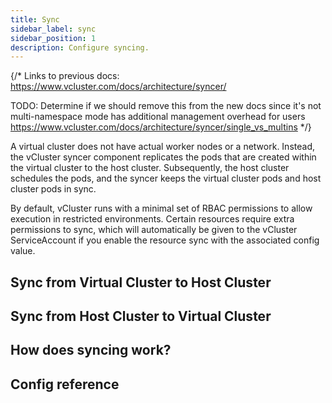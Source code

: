 ```yaml
---
title: Sync
sidebar_label: sync
sidebar_position: 1
description: Configure syncing.
---
```



{/*
Links to previous docs:
https://www.vcluster.com/docs/architecture/syncer/

TODO: Determine if we should remove this from the new docs since it's not multi-namespace mode has additional management overhead for users
https://www.vcluster.com/docs/architecture/syncer/single_vs_multins
*/}

A virtual cluster does not have actual worker nodes or a network. Instead, the vCluster syncer component replicates the pods that are created within the virtual cluster to the host cluster. Subsequently, the host cluster schedules the pods, and the syncer keeps the virtual cluster pods and host cluster pods in sync.

By default, vCluster runs with a minimal set of RBAC permissions to allow execution in restricted environments. Certain resources require extra permissions to sync, which will automatically be given to the vCluster ServiceAccount if you enable the resource sync with the associated config value.

## Sync from Virtual Cluster to Host Cluster
<SyncToHostResources/>

## Sync from Host Cluster to Virtual Cluster
<SyncFromHostResources/>


## How does syncing work?

<HowDoesSyncingWork />

## Config reference

<Sync/>
